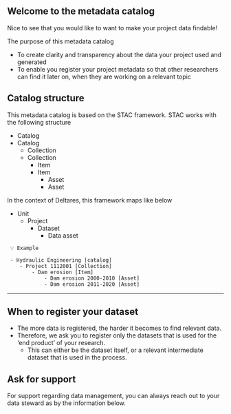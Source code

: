 ## Welcome to the metadata catalog

Nice to see that you would like to want to make your project data findable!

The purpose of this metadata catalog 

- To create clarity and transparency about the data your project used and generated
- To enable you register your project metadata so that other researchers can find it later on, when they are working on a relevant topic

## Catalog structure

This metadata catalog is based on the STAC framework. STAC works with the following structure

- Catalog
- Catalog
    - Collection
    - Collection
        - Item
        - Item
            - Asset
            - Asset
            

In the context of Deltares, this framework maps like below

- Unit
    - Project
        - Dataset
            - Data asset

```
 💡 Example

 - Hydraulic Engineering [catalog]
    - Project 1112001 [Collection]
        - Dam erosion [Item]
            - Dam erosion 2000-2010 [Asset]
            - Dam erosion 2011-2020 [Asset]
```

---

## When to register your dataset

- The more data is registered, the harder it becomes to find relevant data.
- Therefore, we ask you to register only the datasets that is used for the ‘end product’ of your research.
    - This can either be the dataset itself, or a relevant intermediate dataset that is used in the process.

## Ask for support

For support regarding data management, you can always reach out to your data steward as by the information below.